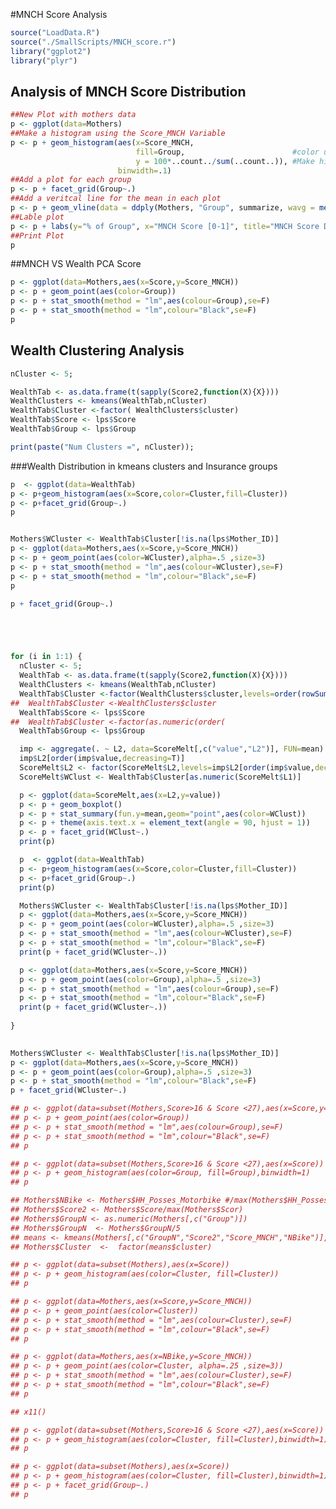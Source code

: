 #MNCH Score Analysis

```r

source("LoadData.R")
source("./SmallScripts/MNCH_score.r")
library("ggplot2")
library("plyr")

```



## Analysis of MNCH Score Distribution
```r

##New Plot with mothers data
p <- ggplot(data=Mothers)
##Make a histogram using the Score_MNCH Variable
p <- p + geom_histogram(aes(x=Score_MNCH,
                            fill=Group,                        #color using group
                            y = 100*..count../sum(..count..)), #Make histogram using percent
                        binwidth=.1)
##Add a plot for each group
p <- p + facet_grid(Group~.)
##Add a veritcal line for the mean in each plot
p <- p + geom_vline(data = ddply(Mothers, "Group", summarize, wavg = mean(Score_MNCH)), aes(xintercept=wavg))
##Lable plot
p <- p + labs(y="% of Group", x="MNCH Score [0-1]", title="MNCH Score Distribution by Group")
##Print Plot
p

```


##MNCH VS Wealth PCA Score
```r


p <- ggplot(data=Mothers,aes(x=Score,y=Score_MNCH))
p <- p + geom_point(aes(color=Group))
p <- p + stat_smooth(method = "lm",aes(colour=Group),se=F)
p <- p + stat_smooth(method = "lm",colour="Black",se=F)
p

```


## Wealth Clustering Analysis



``` r

nCluster <- 5;

WealthTab <- as.data.frame(t(sapply(Score2,function(X){X})))
WealthClusters <- kmeans(WealthTab,nCluster)
WealthTab$Cluster <-factor( WealthClusters$cluster)
WealthTab$Score <- lps$Score
WealthTab$Group <- lps$Group            

print(paste("Num Clusters =", nCluster));

```


###Wealth Distribution in kmeans clusters and Insurance groups
```r

p  <- ggplot(data=WealthTab)
p <- p+geom_histogram(aes(x=Score,color=Cluster,fill=Cluster))
p <- p+facet_grid(Group~.)
p


Mothers$WCluster <- WealthTab$Cluster[!is.na(lps$Mother_ID)]
p <- ggplot(data=Mothers,aes(x=Score,y=Score_MNCH))
p <- p + geom_point(aes(color=WCluster),alpha=.5 ,size=3)
p <- p + stat_smooth(method = "lm",aes(colour=WCluster),se=F)
p <- p + stat_smooth(method = "lm",colour="Black",se=F)
p

p + facet_grid(Group~.)





for (i in 1:1) {
  nCluster <- 5;
  WealthTab <- as.data.frame(t(sapply(Score2,function(X){X})))
  WealthClusters <- kmeans(WealthTab,nCluster)
  WealthTab$Cluster <-factor(WealthClusters$cluster,levels=order(rowSums(WealthClusters$centers)),labels=paste(1:nCluster))
##  WealthTab$Cluster <-WealthClusters$cluster
  WealthTab$Score <- lps$Score
##  WealthTab$Cluster <-factor(as.numeric(order(
  WealthTab$Group <- lps$Group

  imp <- aggregate(. ~ L2, data=ScoreMelt[,c("value","L2")], FUN=mean)
  imp$L2[order(imp$value,decreasing=T)]
  ScoreMelt$L2 <- factor(ScoreMelt$L2,levels=imp$L2[order(imp$value,decreasing=T)])
  ScoreMelt$WClust <- WealthTab$Cluster[as.numeric(ScoreMelt$L1)]

  p <- ggplot(data=ScoreMelt,aes(x=L2,y=value))
  p <- p + geom_boxplot()
  p <- p + stat_summary(fun.y=mean,geom="point",aes(color=WClust))
  p <- p + theme(axis.text.x = element_text(angle = 90, hjust = 1))
  p <- p + facet_grid(WClust~.)
  print(p)

  p  <- ggplot(data=WealthTab)
  p <- p+geom_histogram(aes(x=Score,color=Cluster,fill=Cluster))
  p <- p+facet_grid(Group~.)
  print(p)

  Mothers$WCluster <- WealthTab$Cluster[!is.na(lps$Mother_ID)]
  p <- ggplot(data=Mothers,aes(x=Score,y=Score_MNCH))
  p <- p + geom_point(aes(color=WCluster),alpha=.5 ,size=3)
  p <- p + stat_smooth(method = "lm",aes(colour=WCluster),se=F)
  p <- p + stat_smooth(method = "lm",colour="Black",se=F)
  print(p + facet_grid(WCluster~.))

  p <- ggplot(data=Mothers,aes(x=Score,y=Score_MNCH))
  p <- p + geom_point(aes(color=Group),alpha=.5 ,size=3)
  p <- p + stat_smooth(method = "lm",aes(colour=Group),se=F)
  p <- p + stat_smooth(method = "lm",colour="Black",se=F)
  print(p + facet_grid(WCluster~.))
  
}

  
Mothers$WCluster <- WealthTab$Cluster[!is.na(lps$Mother_ID)]
p <- ggplot(data=Mothers,aes(x=Score,y=Score_MNCH))
p <- p + geom_point(aes(color=Group),alpha=.5 ,size=3)
p <- p + stat_smooth(method = "lm",colour="Black",se=F)
p + facet_grid(WCluster~.)


```

```r
## p <- ggplot(data=subset(Mothers,Score>16 & Score <27),aes(x=Score,y=Score_MNCH))
## p <- p + geom_point(aes(color=Group))
## p <- p + stat_smooth(method = "lm",aes(colour=Group),se=F)
## p <- p + stat_smooth(method = "lm",colour="Black",se=F)
## p

## p <- ggplot(data=subset(Mothers,Score>16 & Score <27),aes(x=Score))
## p <- p + geom_histogram(aes(color=Group, fill=Group),binwidth=1)
## p

## Mothers$NBike <- Mothers$HH_Posses_Motorbike #/max(Mothers$HH_Posses_Motorbike)
## Mothers$Score2 <- Mothers$Score/max(Mothers$Scor)
## Mothers$GroupN <- as.numeric(Mothers[,c("Group")])
## Mothers$GroupN  <- Mothers$GroupN/5 
## means <- kmeans(Mothers[,c("GroupN","Score2","Score_MNCH","NBike")],centers=5)
## Mothers$Cluster  <-  factor(means$cluster)

## p <- ggplot(data=subset(Mothers),aes(x=Score))
## p <- p + geom_histogram(aes(color=Cluster, fill=Cluster))
## p

## p <- ggplot(data=Mothers,aes(x=Score,y=Score_MNCH))
## p <- p + geom_point(aes(color=Cluster))
## p <- p + stat_smooth(method = "lm",aes(colour=Cluster),se=F)
## p <- p + stat_smooth(method = "lm",colour="Black",se=F)
## p

## p <- ggplot(data=Mothers,aes(x=NBike,y=Score_MNCH))
## p <- p + geom_point(aes(color=Cluster, alpha=.25 ,size=3))
## p <- p + stat_smooth(method = "lm",aes(colour=Cluster),se=F)
## p <- p + stat_smooth(method = "lm",colour="Black",se=F)
## p

## x11()

## p <- ggplot(data=subset(Mothers,Score>16 & Score <27),aes(x=Score))
## p <- p + geom_histogram(aes(color=Cluster, fill=Cluster),binwidth=1)
## p

## p <- ggplot(data=subset(Mothers),aes(x=Score))
## p <- p + geom_histogram(aes(color=Cluster, fill=Cluster),binwidth=1)
## p <- p + facet_grid(Group~.)
## p

```

```r







```

